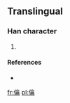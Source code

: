 ==Translingual==

===Han character===
{{Han char|rn=9|rad=人|as=17|sn=19|four=|canj=人人一月 (OOMB)}}

# {{defn|Han|sort=人17}}

====References====
* {{Han ref|kx=0119.231|dkj=|dj=|hdz=|uh=34A2|ud=13474|bh=|bd=}}

[[fr:㒢]]
[[pl:㒢]]